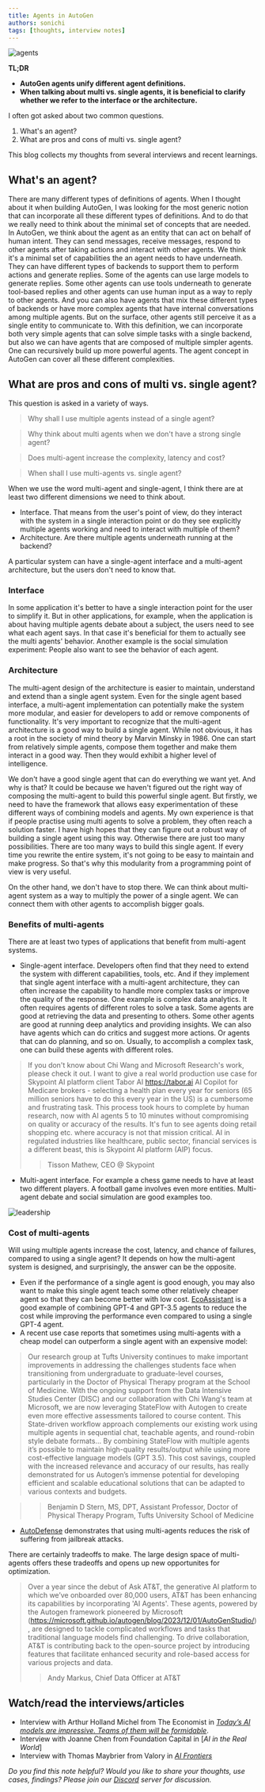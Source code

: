 ```yaml
---
title: Agents in AutoGen
authors: sonichi
tags: [thoughts, interview notes]
---
```


![agents](img/agents.png)

**TL;DR**

- **AutoGen agents unify different agent definitions.**
- **When talking about multi vs. single agents, it is beneficial to clarify whether we refer to the interface or the architecture.**

I often got asked about two common questions.
1. What's an agent?
1. What are pros and cons of multi vs. single agent?

This blog collects my thoughts from several interviews and recent learnings.

## What's an agent?

There are many different types of definitions of agents. When I thought about it when building AutoGen, I was looking for
the most generic notion that can incorporate all these different types of definitions. And to do that we
really need to think about the minimal set of concepts that are needed. In AutoGen, we think about the agent as an entity that can act on behalf of human intent. They can send messages, receive messages, respond to other agents after taking actions and interact with other agents. We think it's a minimal set of capabilities the an agent needs to
have underneath. They can have different types of backends to support them to perform
actions and generate replies. Some of the agents can use large models to generate replies. Some other agents can use tools
underneath to generate tool-based replies and other agents can use human input as a way to reply to
other agents. And you can also have agents that mix these different types of backends or have more
complex agents that have internal conversations among multiple agents. But on the surface, other
agents still perceive it as a single entity to communicate to. With this definition, we can incorporate both very simple agents that can solve simple tasks with
a single backend, but also we can have agents that are composed of multiple simpler agents. One can recursively build up more powerful agents. The
agent concept in AutoGen can cover all these different complexities.

## What are pros and cons of multi vs. single agent?

This question is asked in a variety of ways.
> Why shall I use multiple agents instead of a single agent?

> Why think about multi agents when we don't have a strong single agent?

> Does multi-agent increase the complexity, latency and cost?

> When shall I use multi-agents vs. single agent?

When we use the word multi-agent and single-agent, I think there
are at least two different dimensions we need to think about.

* Interface. That means from the user's point of view, do they interact with the system in a single
interaction point or do they see explicitly multiple agents working and need to interact with multiple of
them?
* Architecture. Are there multiple agents underneath running at the backend?

A particular system can have a single-agent interface and a multi-agent architecture, but the users don't need to know that.

### Interface

In some application it's better to have a single interaction point for
the user to simplify it. But in other applications, for example, when the application is about having multiple
agents debate about a subject, the users need to see what each agent says.
In that case it's beneficial for them to actually see the multi agents' behavior. Another example is the social
simulation experiment: People also want to see the behavior of each agent.

### Architecture

The multi-agent design of the architecture is easier to maintain,
understand and extend than a single agent system. Even for the single agent
based interface, a multi-agent implementation can potentially make the system more modular, and
easier for developers to add or remove components of functionality. It's very important to
recognize that the multi-agent architecture is a good way to build a single agent. While not obvious, it has a root in the society of mind theory by Marvin Minsky in 1986.
One can start from relatively simple agents, compose them together and make them interact
in a good way. Then they would exhibit a higher level of intelligence.

We don't have a good single agent that
can do everything we want yet. And why is that? It could be because we haven't figured out the right
way of composing the multi-agent to build this powerful single agent. But firstly, we need to have the
framework that allows easy experimentation of these different ways of combining models and agents. My own experience is that if people practise using multi agents to solve a problem, they often reach a solution faster.
I have high hopes that they can figure out a robust way of building a single agent using this way.
Otherwise there are just too many possibilities. There are too many ways to build this single agent. If
every time you rewrite the entire system, it's not going to be easy to maintain and make progress.
So that's why this modularity from a programming point of view is very useful.

On the other hand, we
don't have to stop there. We can think about multi-agent system as a way to multiply the
power of a single agent. We can connect them with other agents to accomplish bigger goals.

### Benefits of multi-agents

There are at least two types of applications that benefit from multi-agent systems.

- Single-agent interface.
Developers often find that they need to extend the system with different capabilities, tools, etc. And if
they implement that single agent interface with a multi-agent architecture, they can often increase the capability to
handle more complex tasks or improve the quality of the response. One example is complex data analytics.
It often requires agents of different roles to solve a task. Some agents are good at retrieving the data and
presenting to others. Some other agents are good at running deep analytics and providing insights. We can also have agents which can do critics and suggest more actions. Or agents that can do planning, and so on.
Usually, to accomplish a complex task, one can build these agents with different roles.
> If you don't know about Chi Wang and Microsoft Research's work, please check it out. I want to give a real world production use case for Skypoint AI platform client Tabor AI https://tabor.ai AI Copilot for Medicare brokers - selecting a health plan every year for seniors (65 million seniors have to do this every year in the US) is a cumbersome and frustrating task. This process took hours to complete by human research, now with AI agents 5 to 10 minutes without compromising on quality or accuracy of the results. It's fun to see agents doing retail shopping etc. where accuracy is not that mission critical. AI in regulated industries like healthcare, public sector, financial services is a different beast, this is Skypoint AI platform (AIP) focus.
>
> > Tisson Mathew, CEO @ Skypoint

- Multi-agent interface. For example a chess game needs to have at
least two different players. A
football game involves even more entities. Multi-agent debate
and social
simulation are good examples too.

![leadership](img/leadership.png)

### Cost of multi-agents

Will using multiple agents increase the cost, latency, and chance of failures, compared to using a single agent? It depends on how the multi-agent system is designed, and surprisingly, the answer can be the opposite.

- Even if the performance of a single agent is good enough, you may also want to make this single agent teach some other relatively cheaper agent so that they can become
better with low cost. [EcoAssistant](/blog/2023/11/09/EcoAssistant) is a good example of combining GPT-4 and GPT-3.5 agents to reduce the cost while improving the performance even compared to using a single GPT-4 agent.
- A recent use case reports that sometimes using multi-agents with a cheap model can outperform a single agent with an expensive model:

> Our research group at Tufts University continues to make important improvements in addressing the challenges students face when transitioning from undergraduate to graduate-level courses, particularly in the Doctor of Physical Therapy program at the School of Medicine. With the ongoing support from the Data Intensive Studies Center (DISC) and our collaboration with Chi Wang's team at Microsoft, we are now leveraging StateFlow with Autogen to create even more effective assessments tailored to course content. This State-driven workflow approach complements our existing work using multiple agents in sequential chat, teachable agents, and round-robin style debate formats…
> By combining StateFlow with multiple agents it’s possible to maintain high-quality results/output while using more cost-effective language models (GPT 3.5). This cost savings, coupled with the increased relevance and accuracy of our results, has really demonstrated for us Autogen’s immense potential for developing efficient and scalable educational solutions that can be adapted to various contexts and budgets.

>
> > Benjamin D Stern, MS, DPT, Assistant Professor, Doctor of Physical Therapy Program,
> > Tufts University School of Medicine

- [AutoDefense](/blog/2024/03/11/AutoDefense) demonstrates that using multi-agents reduces the risk of suffering from jailbreak attacks.

There are certainly tradeoffs to make. The large design space of multi-agents offers these tradeoffs and opens up new opportunites for optimization.

> Over a year since the debut of Ask AT&T, the generative AI platform to which we’ve onboarded over 80,000 users, AT&T has been enhancing its capabilities by incorporating 'AI Agents'. These agents, powered by the Autogen framework pioneered by Microsoft (https://microsoft.github.io/autogen/blog/2023/12/01/AutoGenStudio/), are designed to tackle complicated workflows and tasks that traditional language models find challenging. To drive collaboration, AT&T is contributing back to the open-source project by introducing features that facilitate enhanced security and role-based access for various projects and data.
>
> > Andy Markus, Chief Data Officer at AT&T

## Watch/read the interviews/articles

- Interview with Arthur Holland Michel from The Economist in [_Today’s AI models are impressive. Teams of them will be formidable_](https://www.economist.com/science-and-technology/2024/05/13/todays-ai-models-are-impressive-teams-of-them-will-be-formidable).
- Interview with Joanne Chen from Foundation Capital in [_AI in the Real World_]
- Interview with Thomas Maybrier from Valory in [_AI Frontiers_](https://www.youtube.com/watch?v=iMvq_z4LT0U)

_Do you find this note helpful? Would you like to share your thoughts, use cases, findings? Please join our [Discord](https://aka.ms/autogen-dc) server for discussion._
